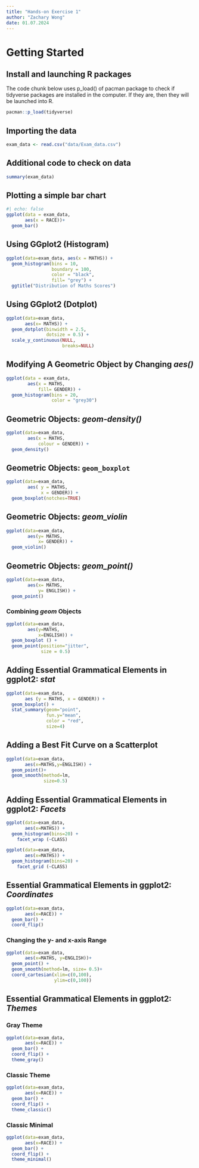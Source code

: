 ```yaml
---
title: "Hands-on Exercise 1"
author: "Zachary Wong"
date: 01.07.2024
---
```


# Getting Started

## Install and launching R packages

The code chunk below uses p_load() of pacman package to check if tidyverse packages are installed in the computer. If they are, then they will be launched into R.

```r
pacman::p_load(tidyverse)
```

::: panel-tabset
## Importing the data

```r
exam_data <- read.csv("data/Exam_data.csv")

```

## Additional code to check on data

```r

summary(exam_data)

```
:::

## Plotting a simple bar chart

```r
#| echo: false
ggplot(data = exam_data,
       aes(x = RACE))+
  geom_bar()
```

## Using GGplot2 (Histogram)

```r
ggplot(data=exam_data, aes(x = MATHS)) + 
  geom_histogram(bins = 10,
                 boundary = 100,
                 color = "black",
                 fill= "grey") +
  ggtitle("Distribution of Maths Scores")
```

## Using GGplot2 (Dotplot)

```r
ggplot(data=exam_data,
       aes(x= MATHS)) +
  geom_dotplot(binwidth = 2.5,
               dotsize = 0.5) +
  scale_y_continuous(NULL,
                     breaks=NULL)
```

## Modifying A Geometric Object by Changing *aes()*

```r
ggplot(data = exam_data,
        aes(x = MATHS,
            fill= GENDER)) +
  geom_histogram(bins = 20,
                 color = "grey30")
```

## Geometric Objects: *geom-density()*

```r

ggplot(data=exam_data,
        aes(x = MATHS,
            colour = GENDER)) +
  geom_density()
```

## Geometric Objects: `geom_boxplot`

```r
ggplot(data=exam_data,
        aes( y = MATHS,
             x = GENDER)) +
  geom_boxplot(notches=TRUE)
```

## Geometric Objects: *geom_violin*

```r
ggplot(data=exam_data,
        aes(y= MATHS,
            x= GENDER)) +
  geom_violin()
```

## Geometric Objects: *geom_point()*

```r
ggplot(data=exam_data,
        aes(x= MATHS,
            y= ENGLISH)) +
  geom_point()
```

### Combining *geom* Objects

```r
ggplot(data=exam_data,
        aes(y=MATHS,
            x=ENGLISH)) + 
  geom_boxplot () +
  geom_point(position="jitter",
             size = 0.5)

```

## Adding Essential Grammatical Elements in ggplot2: *stat*

```r
ggplot(data=exam_data,
       aes (y = MATHS, x = GENDER)) +
  geom_boxplot() +
  stat_summary(geom="point",
               fun.y="mean",
               color = "red",
               size=4)
```

## Adding a Best Fit Curve on a Scatterplot

```r
ggplot(data=exam_data,
       aes(x=MATHS,y=ENGLISH)) +
  geom_point()+
  geom_smooth(method=lm,
              size=0.5)
```

## Adding Essential Grammatical Elements in ggplot2: *Facets*

```r
ggplot(data=exam_data,
       aes(x=MATHS)) +
  geom_histogram(bins=20) +
    facet_wrap (~CLASS)

ggplot(data=exam_data,
       aes(x=MATHS)) +
  geom_histogram(bins=20) +
    facet_grid (~CLASS)
```

## Essential Grammatical Elements in ggplot2: *Coordinates*

```r
ggplot(data=exam_data,
       aes(x=RACE)) +
  geom_bar() +
  coord_flip()
```

### Changing the y- and x-axis Range

```r
ggplot(data=exam_data,
       aes(x=MATHS, y=ENGLISH))+
  geom_point() +
  geom_smooth(method=lm, size= 0.5)+
  coord_cartesian(xlim=c(0,100),
                  ylim=c(0,100))

```

## Essential Grammatical Elements in ggplot2: *Themes*

### Gray Theme

```r
ggplot(data=exam_data,
       aes(x=RACE)) +
  geom_bar() +
  coord_flip() +
  theme_gray()

```

### Classic Theme

```r
ggplot(data=exam_data,
       aes(x=RACE)) +
  geom_bar() +
  coord_flip() +
  theme_classic()

```

### Classic Minimal

```r
ggplot(data=exam_data,
       aes(x=RACE)) +
  geom_bar() +
  coord_flip() +
  theme_minimal()

```
